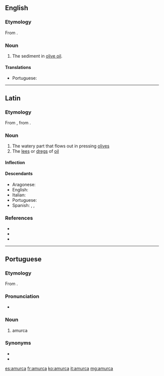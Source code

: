 ==English==

===Etymology===
From {{der|en|la|amurca||oil dregs}}.

===Noun===
{{en-noun}}

# The sediment in [[olive oil]].

====Translations====
{{trans-top|sediment in olive oil}}
* Portuguese: {{t|pt|amurca|f}}
{{trans-mid}}
{{trans-bottom}}

----

==Latin==

===Etymology===
From {{der|la|grc|ἀμόργη}}, from {{m|grc|ἀμέργω||pluck, pull}}.

===Noun===
{{la-noun|amurca|amurcae|f|first}}

# The watery part that flows out in pressing [[olives]]
# The [[lees]] or [[dregs]] of [[oil]]

====Inflection====
{{la-decl-1st|amurc}}

====Descendants====
* Aragonese: {{l|an|morca}}
* English: {{l|en|amurca}}
* Italian: {{l|it|morchia}}
* Portuguese: {{l|pt|amurca}}
* Spanish: {{l|es|amurca}}, {{l|es|morga}}, {{l|es|murga}}

===References===
* {{R:L&S}}
* {{R:Elementary Lewis}}
* {{R:Gaffiot}}

----

==Portuguese==
{{wikipedia|lang=pt}}

===Etymology===
From {{der|pt|la|amurca}}.

===Pronunciation===
* {{a|PT}} {{IPA|/ɐˈmurkɐ/|lang=pt}}

===Noun===
{{pt-noun|f|s}}

# amurca

===Synonyms===
* {{l|pt|almofeira}}
* {{l|pt|albufeira}}

[[es:amurca]]
[[fr:amurca]]
[[ko:amurca]]
[[it:amurca]]
[[mg:amurca]]